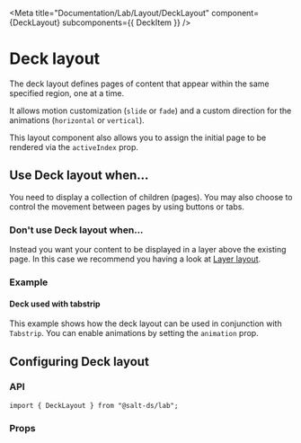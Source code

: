 
<Meta
  title="Documentation/Lab/Layout/DeckLayout"
  component={DeckLayout}
  subcomponents={{ DeckItem }}
/>

# Deck layout

The deck layout defines pages of content that appear within the same specified region, one at a time.

It allows motion customization (`slide` or `fade`) and a custom direction for the animations (`horizontal` or `vertical`).

This layout component also allows you to assign the initial page to be rendered via the `activeIndex` prop.

<Canvas>
  <Story id="lab-layout-decklayout--default-deck-layout" />
</Canvas>

## Use Deck layout when...

You need to display a collection of children (pages). You may also choose to control the movement between pages by using buttons or tabs.

### Don't use Deck layout when...

Instead you want your content to be displayed in a layer above the existing page. In this case we recommend you having a look at [Layer layout](?path=/docs/documentation-lab-layout-layerlayout--page).

### Example

#### Deck used with tabstrip

This example shows how the deck layout can be used in conjunction with `Tabstrip`. You can enable animations by setting the `animation` prop.

<Canvas>
  <Story id="lab-layout-decklayout--deck-in-tabstrip" />
</Canvas>

## Configuring Deck layout

### API

```
import { DeckLayout } from "@salt-ds/lab";
```

### Props

<ArgsTable of={DeckLayout} />

<HelpAndSupport />
